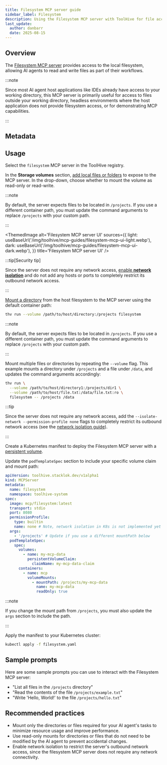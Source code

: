 ```yaml
---
title: Filesystem MCP server guide
sidebar_label: Filesystem
description: Using the Filesystem MCP server with ToolHive for file access.
last_update:
  author: danbarr
  date: 2025-08-15
---
```



## Overview

The
[Filesystem MCP server](https://github.com/modelcontextprotocol/servers/tree/main/src/filesystem)
provides access to the local filesystem, allowing AI agents to read and write
files as part of their workflows.

:::note

Since most AI agent host applications like IDEs already have access to your
working directory, this MCP server is primarily useful for access to files
outside your working directory, headless environments where the host application
does not provide filesystem access, or for demonstrating MCP capabilities.

:::

## Metadata

<MCPMetadata name='filesystem' />

## Usage

<Tabs groupId='mode' queryString='mode'>
<TabItem value='ui' label='UI' default>

Select the `filesystem` MCP server in the ToolHive registry.

In the **Storage volumes** section,
[add local files or folders](../guides-ui/run-mcp-servers.mdx#volumes) to expose
to the MCP server. In the drop-down, choose whether to mount the volume as
read-only or read-write.

:::note

By default, the server expects files to be located in `/projects`. If you use a
different container path, you must update the command arguments to replace
`/projects` with your custom path.

:::

<ThemedImage
  alt='Filesystem MCP server UI'
  sources={{
    light: useBaseUrl('/img/toolhive/mcp-guides/filesystem-mcp-ui-light.webp'),
    dark: useBaseUrl('/img/toolhive/mcp-guides/filesystem-mcp-ui-dark.webp'),
  }}
  title='Filesystem MCP server UI'
/>

:::tip[Security tip]

Since the server does not require any network access,
[enable **network isolation**](../guides-ui/network-isolation.mdx) and do not
add any hosts or ports to completely restrict its outbound network access.

:::

</TabItem>
<TabItem value='cli' label='CLI'>

[Mount a directory](../guides-cli/filesystem-access.md) from the host filesystem
to the MCP server using the default container path:

```bash
thv run --volume /path/to/host/directory:/projects filesystem
```

:::note

By default, the server expects files to be located in `/projects`. If you use a
different container path, you must update the command arguments to replace
`/projects` with your custom path.

:::

Mount multiple files or directories by repeating the `--volume` flag. This
example mounts a directory under `/projects` and a file under `/data`, and
updates the command arguments accordingly:

```bash
thv run \
  --volume /path/to/host/directory1:/projects/dir1 \
  --volume /path/to/host/file.txt:/data/file.txt:ro \
  filesystem -- /projects /data
```

:::tip

Since the server does not require any network access, add the
`--isolate-network --permission-profile none` flags to completely restrict its
outbound network access (see the
[network isolation guide](../guides-cli/network-isolation.mdx)).

:::

</TabItem>
<TabItem value='k8s' label='Kubernetes'>

Create a Kubernetes manifest to deploy the Filesystem MCP server with a
[persistent volume](../guides-k8s/run-mcp-k8s.mdx#mount-a-volume).

Update the `podTemplateSpec` section to include your specific volume claim and
mount path:

```yaml {17-20,23-26} title="filesystem.yaml"
apiVersion: toolhive.stacklok.dev/v1alpha1
kind: MCPServer
metadata:
  name: filesystem
  namespace: toolhive-system
spec:
  image: mcp/filesystem:latest
  transport: stdio
  port: 8080
  permissionProfile:
    type: builtin
    name: none # Note, network isolation in K8s is not implemented yet
  args:
    - '/projects' # Update if you use a different mountPath below
  podTemplateSpec:
    spec:
      volumes:
        - name: my-mcp-data
          persistentVolumeClaim:
            claimName: my-mcp-data-claim
      containers:
        - name: mcp
          volumeMounts:
            - mountPath: /projects/my-mcp-data
              name: my-mcp-data
              readOnly: true
```

:::note

If you change the mount path from `/projects`, you must also update the `args`
section to include the path.

:::

Apply the manifest to your Kubernetes cluster:

```bash
kubectl apply -f filesystem.yaml
```

</TabItem>
</Tabs>

## Sample prompts

Here are some sample prompts you can use to interact with the Filesystem MCP
server:

- "List all files in the `/projects` directory"
- "Read the contents of the file `/projects/example.txt`"
- "Write 'Hello, World!' to the file `/projects/hello.txt`"

## Recommended practices

- Mount only the directories or files required for your AI agent's tasks to
  minimize resource usage and improve performance.
- Use read-only mounts for directories or files that do not need to be modified
  by the AI agent to prevent accidental changes.
- Enable network isolation to restrict the server's outbound network access,
  since the filesystem MCP server does not require any network connectivity.
